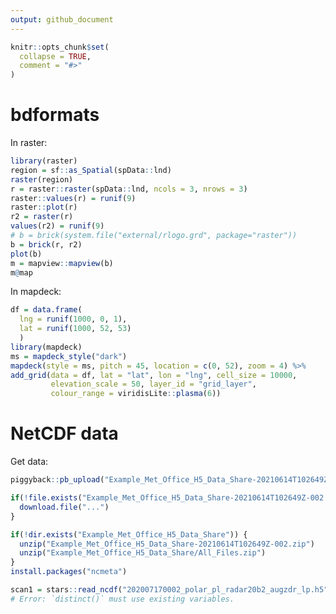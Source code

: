```yaml
---
output: github_document
---
```


<!-- README.md is generated from README.Rmd. Please edit that file -->

```r
knitr::opts_chunk$set(
  collapse = TRUE,
  comment = "#>"
)
```

# bdformats

In raster:

```r
library(raster)
region = sf::as_Spatial(spData::lnd)
raster(region)
r = raster::raster(spData::lnd, ncols = 3, nrows = 3)
raster::values(r) = runif(9)
raster::plot(r)
r2 = raster(r)
values(r2) = runif(9)
# b = brick(system.file("external/rlogo.grd", package="raster"))
b = brick(r, r2)
plot(b)
m = mapview::mapview(b)
m@map
```

In mapdeck:

```r
df = data.frame(
  lng = runif(1000, 0, 1),
  lat = runif(1000, 52, 53)
  )
library(mapdeck)
ms = mapdeck_style("dark")
mapdeck(style = ms, pitch = 45, location = c(0, 52), zoom = 4) %>%
add_grid(data = df, lat = "lat", lon = "lng", cell_size = 10000,
         elevation_scale = 50, layer_id = "grid_layer",
         colour_range = viridisLite::plasma(6))
```

# NetCDF data

Get data:

```r
piggyback::pb_upload("Example_Met_Office_H5_Data_Share-20210614T102649Z-002.zip")
```

```r
if(!file.exists("Example_Met_Office_H5_Data_Share-20210614T102649Z-002.zip")) {
  download.file("...")
}

if(!dir.exists("Example_Met_Office_H5_Data_Share")) {
  unzip("Example_Met_Office_H5_Data_Share-20210614T102649Z-002.zip")
  unzip("Example_Met_Office_H5_Data_Share/All_Files.zip")
}
install.packages("ncmeta")
```

```r
scan1 = stars::read_ncdf("202007170002_polar_pl_radar20b2_augzdr_lp.h5")
# Error: `distinct()` must use existing variables.
```







